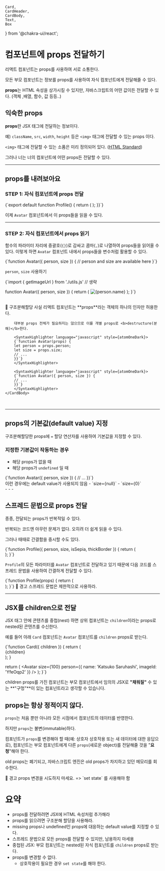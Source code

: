     Card,
    CardHeader,
    CardBody,
    Text,
    Box
} from '@chakra-ui/react';

# 컴포넌트에 props 전달하기

리액트 컴포넌트는 props를 사용하여 서로 소통한다.

모든 부모 컴포넌트는 정보를 props를 사용하여 자식 컴포넌트에게 전달해줄 수 있다.

**props**는 HTML 속성을 상가시킬 수 있지만, 자바스크립트의 어떤 값이든 전달할 수 있다. (객체 ,배열, 함수, 값 등등..)


## 익숙한 props

**props**란 JSX 태그에 전달하는 정보이다.

예) `className`, `src`, `width`, `height` 등은 `<img>` 태그에 전달할 수 있는 props 이다.

`<img>` 태그에 전달할 수 있는 소품은 미리 정의되어 있다. ([HTML Standard](https://html.spec.whatwg.org/multipage/embedded-content.html#the-img-element))

그러나 너는 너의 컴포넌트에 어떤 props든 전달할 수 있다.

- - -

## props를 내려보아요

### STEP 1: 자식 컴포넌트에 props 전달

<SyntaxHighlighter language="javascript" style={atomOneDark}>
{`export default function Profile() {
  return (
    <Avatar
      person={{ name: 'Lin Lanying', imageId: '1bX5QH6' }}
      size={100}
    />
  );
}}`}
</SyntaxHighlighter>

이제 `Avatar` 컴포넌트에서 이 props들을 읽을 수 있다.

- - -

### STEP 2: 자식 컴포넌트에서 props 읽기

함수의 파라미터 자리에 중괄호(`{}`)로 감싸고 콤마(`,`)로 나열하여 props들을 읽어올 수 있다.
이렇게 하면 `Avatar` 컴포넌트 내에서 props들을 변수처럼 활용할 수 있다.


<SyntaxHighlighter language="javascript" style={atomOneDark}>
{`function Avatar({ person, size }) {
  // person and size are available here
}`}
</SyntaxHighlighter>

`person`, `size` 사용하기

<SyntaxHighlighter language="javascript" style={atomOneDark}>
{`import { getImageUrl } from './utils.js' // 생략

function Avatar({ person, size }) {
  return (
    <img
      className="avatar"
      src={getImageUrl(person)}
      alt={person.name}
      width={size}
      height={size}
    />
  );
}`}
</SyntaxHighlighter>


<br/>
<Card bg="#fef5e7">
    <CardBody>
        <Box mb={2}>
        <Text fontSize="lg" as="b" color="tomato">🤔 구조분해할당</Text>
        </Box>
        사실 리액트 컴포넌트는 **props**라는 객체의 하나의 인자만 허용한다.

        대부분 props 전체가 필요하지는 않으므로 이를 개별 props로 <b>destructure(분해)</b>한다.

        <SyntaxHighlighter language="javascript" style={atomOneDark}>
        {`function Avatar(props) {
        let person = props.person;
        let size = props.size;
        // ...
        }}`}
        </SyntaxHighlighter>

        <SyntaxHighlighter language="javascript" style={atomOneDark}>
        {`function Avatar({ person, size }) {
        // ...
        }}`}
        </SyntaxHighlighter>
    </CardBody>
</Card>
<br/>

- - -

## props의 기본값(default value) 지정

구조분해할당한 props에 `=` 할당 연산자를 사용하여 기본값을 지정할 수 있다.

### 지정한 기본값이 작동하는 경우
- 해당 props가 없을 때
- 해당 props가 `undefined` 일 때

<SyntaxHighlighter language="javascript" style={atomOneDark}>
{`function Avatar({ person, size }) {
// ...
}}`}
</SyntaxHighlighter>


<br/>
<Card border='1px' borderColor='gray.100'>
    <CardBody>
        <Box mb={2}>
            <Text fontSize="lg" as="b" color="cyan.600">
                이런 경우에는 default value가 사용되지 않음
            </Text>
        </Box>
        - `size={null}`
        - `size={0}`
    </CardBody>
</Card>
<br/>
- - -

## 스프레드 문법으로 props 전달

종종, 전달되는 props가 반복적일 수 있다.

반복되는 코드엔 아무런 문제가 없다. 오히려 더 쉽게 읽을 수 있다.

그러나 때때로 간결함을 중시할 수도 있다.

<SyntaxHighlighter language="javascript" style={atomOneDark}>
{`function Profile({ person, size, isSepia, thickBorder }) {
  return (
    <div className="card">
      <Avatar
        person={person}
        size={size}
        isSepia={isSepia}
        thickBorder={thickBorder}
      />
    </div>
  );
}`}
</SyntaxHighlighter>

`Profile`의 모든 파라미터를 `Avatar` 컴포넌트로 전달하고 있기 때문에
다음 코드를 스프레드 문법을 사용하여 간결하게 전달할 수 있다.

<SyntaxHighlighter language="javascript" style={atomOneDark}>
{`function Profile(props) {
  return (
    <div className="card">
      <Avatar {...props} />
    </div>
  );
}`}
</SyntaxHighlighter>


<Card bg="red.100" mt={2} mb={2}>
    <CardBody>
        <Box mb={2}>
        <Text fontSize="lg" as="b" color="red.600">🚨 경고</Text>
        </Box>
        스프레드 문법은 제한적으로 사용하라.
    </CardBody>
</Card>

- - -

## JSX를 children으로 전달

JSX 태그 안에 콘텐츠를 중첩(nest) 하면 상위 컴포넌트는 `children`이라는 props로 nested된 콘텐츠를 수신한다.

예를 들어 아래 `Card` 컴포넌트는 `Avatar` 컴포넌트를 `children` props로 받는다.

<SyntaxHighlighter language="javascript" style={atomOneDark}>
{`function Card({ children }) {
  return (
    <div className="card">
      {children}
    </div>
  );
}

  return (
    <Card>
      <Avatar
        size={100}
        person={{ 
          name: 'Katsuko Saruhashi',
          imageId: 'YfeOqp2'
        }}
      />
    </Card>
  );
}`}
</SyntaxHighlighter>

children props를 가진 컴포넌트는 부모 컴포넌트에서 임의의 JSX로 **"채워질"** 수 있는 **"구멍"**이 있는 컴포넌트라고 생각할 수 있습니다.


## props는 항상 정적이지 않다.

`props`는 처음 뿐만 아니라 모든 시점에서 컴포넌트의 데이터를 반영한다.

하지만 `props`는 <Text as='b' color='red.500'>불변(immutable)</Text>하다. 

컴포넌트가 `props`를 변경해야 할 때(예: 상호자 상호작용 또는 새 데이터에 대한 응답으로), 컴포넌트는 부모 컴포넌트에게 다른 `props`(새로운 object)를 전달해줄 것을 "**요청**"해야 한다.

old props는 폐기되고, 자바스크립트 엔진은 old props가 차지하고 있던 메모리를 회수한다.

<Card bg="red.100" mt={2} mb={2}>
    <CardBody>
        <Box mb={2}>
        <Text fontSize="lg" as="b" color="red.600">🚨 경고</Text>
        </Box>
        props 변경을 시도하지 마세요. => `set state` 를 사용해야 함
    </CardBody>
</Card>

# 요약

- props를 전달하려면 JSX에 HTML 속성처럼 추가해라
- props를 읽으려면 구조분해 할당을 사용해라.
- missing props나 undefined인 props에 대응하는 default value를 지정할 수 있다.
- 스프레드 문법으로 모든 props를 전달할 수 있지만, 남용하지 마세용
- 중첩된 JSX: 부모 컴포넌트는 nested된 자식 컴포넌트를 `children` props로 받는다.
- props를 변경할 수 없다.
    - 상호작용이 필요한 경우 `set state`를 해야 한다.